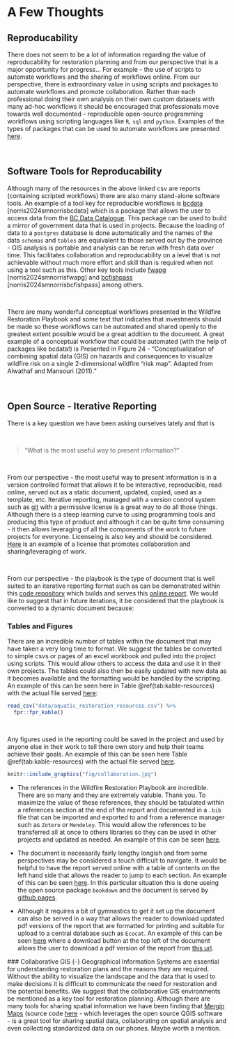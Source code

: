 # A Few Thoughts {-}

## Reproducability {-}
There does not seem to be a lot of information regarding the value of reproducability for restoration planning and from
our perspective that is a major opportunity for progress... For example - the use of scripts to automate workflows and
the sharing of workflows online.  From our perspective, there is extraordinary value in using scripts and packages to
automate workflows and promote collaboration. Rather than each professional doing their own analysis on their own custom
datasets with many ad-hoc workflows it should be encouraged that professionals move towards well documented -
reproducible open-source programming workflows using scripting languages like `R`, `sql` and `python`. Examples of the
types of packages that can be used to automate workflows are presented
[here](https://github.com/NewGraphEnvironment/wildfire_recovery_playbook_review_2024/blob/main/data/aquatic_restoration_resources.csv).


<br>

## Software Tools for Reproducability {-}

Although many of the resources in the above linked csv are reports (containing scripted workflows) there are also many
stand-alone software tools.  An example of a tool key for reproducible workflows is
[bcdata](https://github.com/smnorris/bcdata) [norris2024smnorrisbcdata] which is a package that allows the user to
access data from the [BC Data Catalogue](https://catalogue.data.gov.bc.ca/).  This package can be used to build a mirror
of government data that is used in projects. Because the loading of data to a `postgres` database is done automatically
and the names of the data `schemas` and `tables` are equivalent to those served out by the province - GIS analysis is
portable and analysis can be rerun with fresh data over time. This facilitates collaboration and reproducability on a
level that is not achievable without much more effort and skill than is required when not using a tool such as this.
Other key tools include [fwapg](https://github.com/smnorris/fwapg) [norris2024smnorrisfwapg] and
[bcfishpass](https://github.com/smnorris/bcfishpass) [norris2024smnorrisbcfishpass] among others.

<br>

There are many wonderful conceptual workflows presented in the Wildfire Restoration Playbook and some text that
indicates that investments should be made so these workflows can be automated and shared openly to the greatest extent
possible would be a great addition to the document.  A great example of a conceptual workflow that could be automated
(with the help of packages like bcdata!) is Presented in Figure 24 - "Conceptualization of combining spatial data (GIS)
on hazards and consequences to visualize wildfire risk on a single 2-dimensional wildfire “risk map”. Adapted from
Alwathaf and Mansouri (2011)."

<br>

## Open Source - Iterative Reporting {-}
There is a key question we have been asking ourselves lately and that is 

<br>

    
  >"What is the most useful way to present information?" 
  
<br>
  

From our perspective - the most useful way to present information is in a version controlled format that allows it to be
interactive, reproducible, read online, served out as a static document, updated,  copied, used as a template, etc.
Iterative reporting, managed with a version control system such as
[git](https://docs.github.com/en/get-started/using-git/about-git) with a permissive license is a great way to do all
those things.  Although there is a steep learning curve to using programming tools and producing this type of product
and although it can be quite time consuming - it then allows leveraging of all the components of the work to future
projects for everyone. Licenseing is also key and should be considered.
[Here](https://github.com/NewGraphEnvironment/wildfire_recovery_playbook_review_2024/blob/main/LICENSE) is an example of
a license that promotes collaboration and sharing/leveraging of work.

<br>

From our perspective - the playbook is the type of document that is well suited to an iterative reporting format such as
can be demonstrated within this [code
repository](https://github.com/NewGraphEnvironment/wildfire_recovery_playbook_review_2024) which builds and serves this
[online report](https://newgraphenvironment.github.io/wildfire_recovery_playbook_review_2024/). We would like to suggest
that in future iterations, it be considered that the playbook is converted to a dynamic document because:

### Tables and Figures {-}
There are an incredible number of tables within the document that may have taken a very long time to format.  We suggest
the tables be converted to simple csvs or pages of an excel workbook and pulled into the project using scripts. This
would allow others to access the data and use it in their own projects.  The tables could also then be easily updated
with new data as it becomes available and the formatting would be handled by the scripting. An example of this can be
seen here in Table \@ref(tab:kable-resources) with the actual file served
[here](https://github.com/NewGraphEnvironment/wildfire_recovery_playbook_review_2024/tree/main/data):

```r
read_csv("data/aquatic_restoration_resources.csv") %>%
  fpr::fpr_kable()
```

<br>
 
Any figures used in the reporting could be saved in the project and used by anyone else in their work to tell there own
story and help their teams achieve their goals.  An example of this can be seen here Table \@ref(tab:kable-resources)
with the actual file served
[here](https://github.com/NewGraphEnvironment/wildfire_recovery_playbook_review_2024/blob/main/fig/collaboration.jpg).

```r
knitr::include_graphics("fig/collaboration.jpg")
```

 - The references in the Wildfire Restoration Playbook are incredible. There are so many and they are extremely valuble.
 Thank you. To maximize the value of these references, they should be tabulated within a references section at the end
 of the report and documented in a `.bib` file that can be imported and exported to and from a reference manager such as
 `Zotero` or `Mendeley`.  This would allow the references to be transferred all at once to others libraries so they can
 be used in other projects and updated as needed.  An example of this can be seen
 [here](https://github.com/NewGraphEnvironment/wildfire_recovery_playbook_review_2024/blob/main/book.bib).


 - The document is necessarily fairly lengthy longish and from some perspectives may be considered a touch difficult to
 navigate. It would be helpful to have the report served online with a table of contents on the left hand side that
 allows the reader to jump to each section. An example of this can be seen
 [here](https://newgraphenvironment.github.io/wildfire_recovery_playbook_review_2024/). In this particular situation
 this is done useing the open source package `bookdown` and the document is served by [github
 pages](https://pages.github.com/).
 
 - Although it requires a bit of gymnastics to get it set up the
 document can also be served in a way that allows the reader to download updated pdf versions of the report that are
 formatted for printing and suitable for upload to a central database such as `Ecocat`. An example of this can be seen
 [here](https://www.newgraphenvironment.com/fish_passage_skeena_2021_reporting/) where a download button at the top left
 of the document allows the user to download a pdf version of the report from [this url](
 https://github.com/NewGraphEnvironment/wildfire_recovery_playbook_review_2024/blob/master/docs/wildfire_recovery_playbook_review_2024.pdf).
 
 ### Collaborative GIS {-}
 Geographical Information Systems are essential for understanding restoration plans and the reasons they are required.
 Without the ability to visualize the landscape and the data that is used to make decisions it is difficult to
 communicate the need for restoration and the potential benefits.  We suggest that the collaborative GIS environments be
 mentioned as a key tool for restoration planning.  Although there are many tools for sharing spatial information we
 have been finding that [Mergin Maps](https://merginmaps.com/) (source code [here](https://github.com/MerginMaps) -
 which leverages the open source QGIS software - is a great tool for sharing spatial data, collaborating on spatial
 analysis and even collecting standardized data on our phones. Maybe worth a mention.
